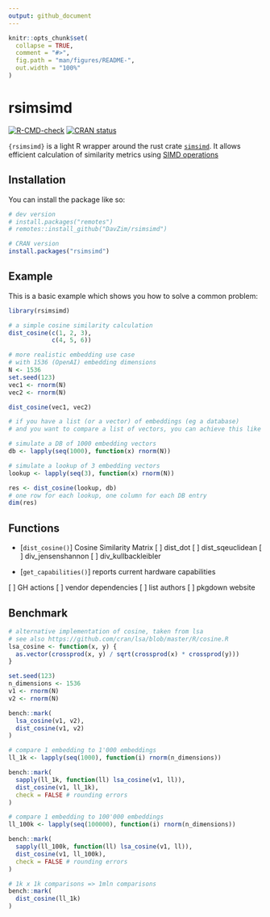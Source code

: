 ```yaml
---
output: github_document
---
```


<!-- README.md is generated from README.Rmd. Please edit that file -->

```r
knitr::opts_chunk$set(
  collapse = TRUE,
  comment = "#>",
  fig.path = "man/figures/README-",
  out.width = "100%"
)
```

# rsimsimd

<!-- badges: start -->
[![R-CMD-check](https://github.com/DavZim/rsimsimd/actions/workflows/R-CMD-check.yaml/badge.svg)](https://github.com/DavZim/rsimsimd/actions/workflows/R-CMD-check.yaml)
[![CRAN status](https://www.r-pkg.org/badges/version/rsimsimd)](https://CRAN.R-project.org/package=rsimsimd)
<!-- badges: end -->

`{rsimsimd}` is a light R wrapper around the rust crate [`simsimd`](https://github.com/ashvardanian/SimSIMD).
It allows efficient calculation of similarity metrics using [SIMD operations](https://en.wikipedia.org/wiki/Single_instruction,_multiple_data) 


## Installation

You can install the package like so:

``` r
# dev version
# install.packages("remotes")
# remotes::install_github("DavZim/rsimsimd")

# CRAN version
install.packages("rsimsimd")
```

## Example

This is a basic example which shows you how to solve a common problem:

```r
library(rsimsimd)

# a simple cosine similarity calculation
dist_cosine(c(1, 2, 3),
            c(4, 5, 6))

# more realistic embedding use case
# with 1536 (OpenAI) embedding dimensions
N <- 1536
set.seed(123)
vec1 <- rnorm(N)
vec2 <- rnorm(N)

dist_cosine(vec1, vec2)

# if you have a list (or a vector) of embeddings (eg a database)
# and you want to compare a list of vectors, you can achieve this like so

# simulate a DB of 1000 embedding vectors
db <- lapply(seq(1000), function(x) rnorm(N))

# simulate a lookup of 3 embedding vectors
lookup <- lapply(seq(3), function(x) rnorm(N))

res <- dist_cosine(lookup, db)
# one row for each lookup, one column for each DB entry
dim(res)
```


## Functions

- [`dist_cosine()`] Cosine Similarity Matrix
[ ] dist_dot
[ ] dist_sqeuclidean
[ ] div_jensenshannon
[ ] div_kullbackleibler

- [`get_capabilities()`] reports current hardware capabilities

[ ] GH actions
[ ] vendor dependencies
[ ] list authors
[ ] pkgdown website




## Benchmark


```R
# alternative implementation of cosine, taken from lsa
# see also https://github.com/cran/lsa/blob/master/R/cosine.R
lsa_cosine <- function(x, y) {
  as.vector(crossprod(x, y) / sqrt(crossprod(x) * crossprod(y)))
}

set.seed(123)
n_dimensions <- 1536
v1 <- rnorm(N)
v2 <- rnorm(N)

bench::mark(
  lsa_cosine(v1, v2),
  dist_cosine(v1, v2)
)

# compare 1 embedding to 1'000 embeddings
ll_1k <- lapply(seq(1000), function(i) rnorm(n_dimensions))

bench::mark(
  sapply(ll_1k, function(ll) lsa_cosine(v1, ll)),
  dist_cosine(v1, ll_1k),
  check = FALSE # rounding errors
)

# compare 1 embedding to 100'000 embeddings
ll_100k <- lapply(seq(100000), function(i) rnorm(n_dimensions))

bench::mark(
  sapply(ll_100k, function(ll) lsa_cosine(v1, ll)),
  dist_cosine(v1, ll_100k),
  check = FALSE # rounding errors
)

# 1k x 1k comparisons => 1mln comparisons
bench::mark(
  dist_cosine(ll_1k)
)
```
